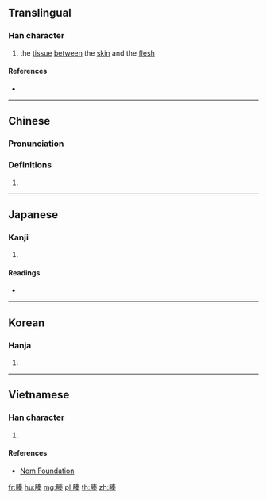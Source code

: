 {{character info/new}}
==Translingual==

===Han character===
{{Han char|rn=130|rad=肉|as=09|sn=13|four=75234|canj=BQKK|ids=⿰⺼奏}}

# the [[tissue]] [[between]] the [[skin]] and the [[flesh]]

====References====
* {{Han ref|kx=0988.090|dkj=29670|dj=1440.220|hdz=32093.120|uh=8160|ud=33120|bh=DF73|bd=57203}}

----

==Chinese==
{{zh-forms}}

===Pronunciation===
{{zh-pron
|m=còu
|c=cau3
|mn=chò͘
|mc=y
|oc=y
|ma=
|cat=n
}}

===Definitions===
{{zh-hanzi}}

# {{rfdef|lang=zh}}

----

==Japanese==

===Kanji===
{{ja-kanji|grade=|rs=肉09}}

# {{defn|lang=ja|sort=肉09}}

====Readings====
* {{ja-readings|on=[[そう]] (sō), [[す]] (su)|kun=[[きめ]] (kime)|nanori=}}

----

==Korean==

===Hanja===
{{ko-hanja|hangeul=주|eumhun=|rv=ju|mr=chu|y=cwu}}

# {{defn|lang=ko|sort=肉09}}

----

==Vietnamese==

===Han character===
{{vi-readings|rs=肉09| hanviet = thấu}}

# {{defn|lang=vi|sort=肉09}}

====References====
*[http://nomfoundation.org/common/nom_details.php?codepoint=8160 Nom Foundation]

[[fr:腠]]
[[hu:腠]]
[[mg:腠]]
[[pl:腠]]
[[th:腠]]
[[zh:腠]]